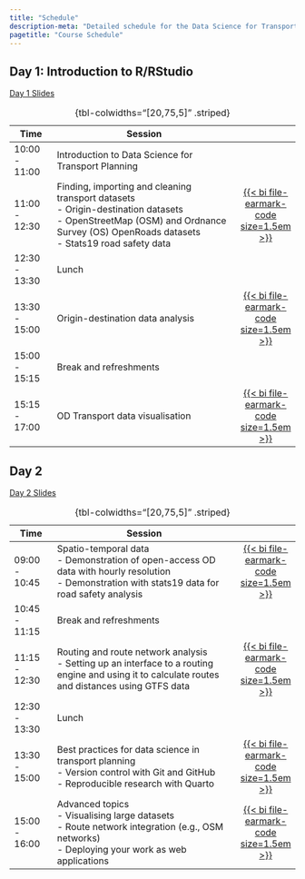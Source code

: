 ```yaml
---
title: "Schedule"
description-meta: "Detailed schedule for the Data Science for Transport Planning course, including session timings and topics."
pagetitle: "Course Schedule"
---
```


## Day 1: Introduction to R/RStudio
[Day 1 Slides](slides/day1.qmd)


| Time          | Session                                                                 |   |
|---------------|-------------------------------------------------------------------------|:---:|
| 10:00 - 11:00 | Introduction to Data Science for Transport Planning                     |   |
| 11:00 - 12:30 | Finding, importing and cleaning transport datasets<br>- Origin-destination datasets<br>- OpenStreetMap (OSM) and Ordnance Survey (OS) OpenRoads datasets<br>- Stats19 road safety data | [{{< bi file-earmark-code size=1.5em >}}](s1.qmd)  |
| 12:30 - 13:30 | Lunch                                                                  |   |
| 13:30 - 15:00 | Origin-destination data analysis                                        | [{{< bi file-earmark-code size=1.5em >}}](s2.qmd)    |
| 15:00 - 15:15 | Break and refreshments                                                 |    |
| 15:15 - 17:00 | OD Transport data visualisation                                        | [{{< bi file-earmark-code size=1.5em >}}](s3.qmd) |

: {tbl-colwidths="[20,75,5]" .striped}


## Day 2

[Day 2 Slides](slides/day2.qmd)


| Time          | Session                                                                 |   |
|---------------|-------------------------------------------------------------------------|:---:|
| 09:00 - 10:45 | Spatio-temporal data<br>- Demonstration of open-access OD data with hourly resolution<br>- Demonstration with stats19 data for road safety analysis | [{{< bi file-earmark-code size=1.5em >}}](s4.qmd) |
| 10:45 - 11:15 | Break and refreshments                                                 | |
| 11:15 - 12:30 | Routing and route network analysis<br>- Setting up an interface to a routing engine and using it to calculate routes and distances using GTFS data | [{{< bi file-earmark-code size=1.5em >}}](s5.qmd)|
| 12:30 - 13:30 | Lunch                                                                  | |
| 13:30 - 15:00 | Best practices for data science in transport planning<br>- Version control with Git and GitHub<br>- Reproducible research with Quarto | [{{< bi file-earmark-code size=1.5em >}}](s6.qmd) |
| 15:00 - 16:00 | Advanced topics<br>- Visualising large datasets<br>- Route network integration (e.g., OSM networks)<br>- Deploying your work as web applications | [{{< bi file-earmark-code size=1.5em >}}](s7.qmd)  |

: {tbl-colwidths="[20,75,5]" .striped}